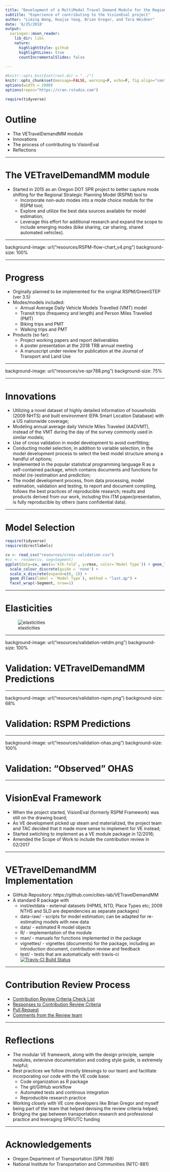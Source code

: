 ```yaml
---
title: "Development of a MultiModal Travel Demand Module for the Regional Strategic Planning Model tool"
subtitle: "Experience of contributing to the VisionEval project"
author: "Liming Wang, Huajie Yang, Brian Gregor, and Tara Weidner"
date: '6/25/2018'
output:
  xaringan::moon_reader:
    lib_dir: libs
    nature:
      highlightStyle: github
      highlightLines: true
      countIncrementalSlides: false
      
---
```


```r
#knitr::opts_knit$set(root.dir = "../")
knitr::opts_chunk$set(message=FALSE, warning=F, echo=F, fig.align="center")
options(width = 2000)
options(repos="https://cran.rstudio.com")

require(tidyverse)
```

# Outline

- The VETravelDemandMM module
- Innovations
- The process of contributing to VisionEval 
- Reflections

---

# The VETravelDemandMM module

- Started in 2015 as an Oregon DOT SPR project to better capture mode shifting for the Regional Strategic Planning Model (RSPM) tool to
    - Incorporate non-auto modes into a mode choice module for the RSPM tool;
    - Explore and utilize the best data sources available for model estimation;
    - Leverage this effort for additional research and expand the scope to include emerging modes (bike sharing, car sharing, shared automated vehicles).

---

background-image: url("resources/RSPM-flow-chart_v4.png")
background-size: 100%

<!-- ![RSPM-flowchart](resources/RSPM-flow-chart_v4.png) -->

---

# Progress

- Orginally planned to be implemented for the original RSPM/GreenSTEP (ver 3.5)
- Modes/models included:
    - Annual Average Daily Vehicle Models Travelled (VMT) model
    - Transit trips (frequency and length) and Person Miles Travelled (PMT)
    - Biking trips and PMT
    - Walking trips and PMT
- Products (so far):
    - Project working papers and report deliverables
    - A poster presentation at the 2018 TRB annual meeting
    - A manuscript under review for publication at the Journal of Transport and Land Use
    
---

background-image: url("resources/ve-spr788.png")
background-size: 75%

---

# Innovations

- Utilizing a novel dataset of highly detailed information of households (2009 NHTS) and built environment (EPA Smart Location Database) with a US nationwide coverage;
- Modeling annual average daily Vehicle Miles Traveled (AADVMT), instead of the VMT during the day of the survey commonly used in similar models;
- Use of cross validation in model development to avoid overfitting;
- Conducting model selection, in addition to variable selection, in the model development process to select the best model structure among a handful of options;
- Implemented in the popular statistical programming language R as a self-contained package, which contains documents and functions for model (re-)estimation and prediction;
- The model development process, from data processing, model estimation, validation and testing, to report and document compiling, follows the best practices of reproducible research; results and products derived from our work, including this ITM paper/presentation, is fully reproducible by others (sans confidential data).

---

# Model Selection

```r
require(tidyverse)
require(directlabels)

cv <- read_csv("resources/cross-validation.csv")
#cv <- rename(cv, seg=Segment)
ggplot(data=cv, aes(x=`kth-fold`, y=rmse, color=`Model Type`)) + geom_line() + 
  scale_colour_discrete(guide = 'none') +
  scale_x_discrete(expand=c(0, 1)) +
  geom_dl(aes(label = `Model Type`), method = "last.qp") +
  facet_wrap(~Segment, nrow=1)
```

---

# Elasticities

<!-- I'm not going to show you the usual model estimation results etc here, but just to showcase two examples where I think the new implementation has done a good job -->

![elasticities](resources/elasticity-aadvmt.png)

---

background-image: url("resources/validation-vetdm.png")
background-size: 100%

# Validation: VETravelDemandMM Predictions

---

background-image: url("resources/validation-rspm.png")
background-size: 68%

# Validation: RSPM Predictions

---

background-image: url("resources/validation-ohas.png")
background-size: 100%

# Validation: "Observed" OHAS

---

# VisionEval Framework

- When the project started, VisionEval (formerly RSPM Framework) was still on the drawing board;
- As VE development picked up steam and materialized, the project team and TAC decided that it made more sense to implement for VE instead;
- Started swtiching to implement as a VE module package in 12/2016;
- Amended the Scope of Work to include the contribution review in 02/2017

---

# VETravelDemandMM Implementation

- GitHub Repository: https://github.com/cities-lab/VETravelDemandMM
- A standard R package with
    - inst/extdata - external datasets (HPMS, NTD, Place Types etc; 2009 NTHS and SLD are dependencies as separate packages)
    - data-raw/ - scripts for model estimation; can be adapted for re-estimating models with new data
    - data/ - estimated R model objects
    - R/ - implementation of the module
    - man/ - manuals for functions implemented in the package
    - vignettes/ - vignettes (documents) for the package, including an introduction document, contribution review and feedback
    - test/ - tests that are automatically with travis-ci [![Travis-CI Build Status](https://travis-ci.org/cities-lab/VETravelDemandMM.svg)](https://travis-ci.org/cities-lab/VETravelDemandMM)

---

# Contribution Review Process

- [Contribution Review Criteria Check List](https://github.com/gregorbj/VisionEval/wiki/Contribution-Review-Criteria)
- [Responses to Contribution Review Criteria](https://cities-lab.github.io/VETravelDemandMM/Review.html)
- [Pull Request](https://github.com/gregorbj/VisionEval/pull/130)
- [Comments from the Review team](https://github.com/gregorbj/VisionEval/wiki/Example-Review#feedback)

---

# Reflections

- The modular VE framework, along with the design principle, sample modules, extensive documentation and coding style guide, is extremely helpful;
- Best practices we follow (mostly blessings to our team) and facilitate incorporating our code with the VE code base:
  - Code organization as R package
  - The git/GitHub workflow
  - Automated tests and continous integration
  - Reproducible research practice
- Working closely with VE core developers like Brian Gregor and myself being part of the team that helped devising the review criteria helped;
- Bridging the gap between transportation research and professional practice and leveraging SPR/UTC funding

---

# Acknowledgements

- Oregon Department of Transportation (SPR 788) 
- National Institute for Transportation and Communities (NITC-881)
